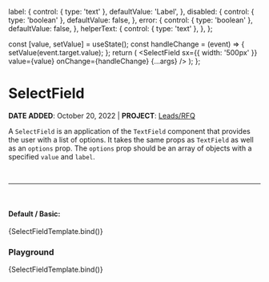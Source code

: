 

  label: {
    control: { type: 'text' },
    defaultValue: 'Label',
  },
  disabled: {
    control: { type: 'boolean' },
    defaultValue: false,
  },
  error: {
    control: { type: 'boolean' },
    defaultValue: false,
  },
  helperText: {
    control: { type: 'text' },
  },
};

<Meta
  title='Atoms/Field/SelectField'
  component={SelectField}
  argTypes={argTypes}
/>

  const [value, setValue] = useState();
  const handleChange = (event) => {
    setValue(event.target.value);
  };
  return (
    <SelectField
      sx={{ width: '500px' }}
      value={value}
      onChange={handleChange}
      {...args}
    />
  );
};

# SelectField

**DATE ADDED**: October 20, 2022 | **PROJECT**: [Leads/RFQ](https://www.notion.so/gethearth/Leads-Request-a-Quote-RFQ-185a5e3b927846e5860eb07ab874cb3c)

A `SelectField` is an application of the `TextField` component that provides the user with a list of options.
It takes the same props as `TextField` as well as an `options` prop. The `options` prop should be an array of
objects with a specified `value` and `label`.

<br />

---

<br />

#### Default / Basic:

<Canvas>
  <Story
    name='Basic'
    component={SelectField}
    args={{
      options: [
        { value: 'one', label: 'option one' },
        { value: 'two', label: 'option two' },
      ],
      label: 'Label',
    }}
  >
    {SelectFieldTemplate.bind()}
  </Story>
</Canvas>

### Playground

<Canvas>
  <Story
    name='Playground'
    args={{
      options: [
        { value: 'one', label: 'option one' },
        { value: 'two', label: 'option two' },
      ],
    }}
  >
    {SelectFieldTemplate.bind()}
  </Story>
</Canvas>

<ArgsTable of={SelectField} story='Playground' />
